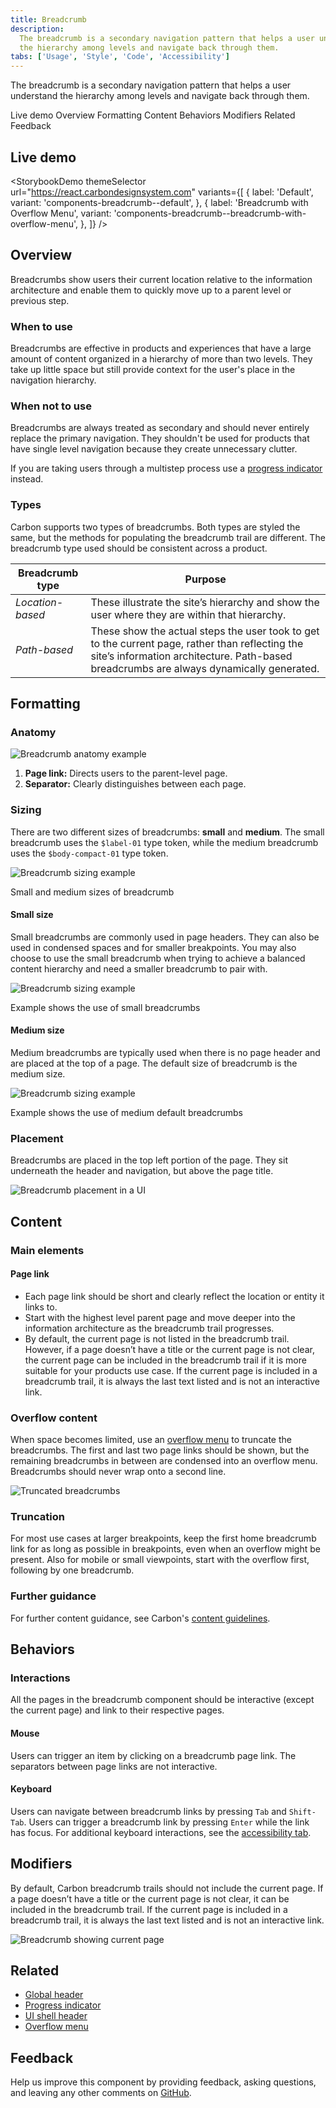 ```yaml
---
title: Breadcrumb
description:
  The breadcrumb is a secondary navigation pattern that helps a user understand
  the hierarchy among levels and navigate back through them.
tabs: ['Usage', 'Style', 'Code', 'Accessibility']
---
```



<PageDescription>

The breadcrumb is a secondary navigation pattern that helps a user understand
the hierarchy among levels and navigate back through them.

</PageDescription>

<AnchorLinks>

<AnchorLink>Live demo</AnchorLink>
<AnchorLink>Overview</AnchorLink>
<AnchorLink>Formatting</AnchorLink>
<AnchorLink>Content</AnchorLink>
<AnchorLink>Behaviors</AnchorLink>
<AnchorLink>Modifiers</AnchorLink>
<AnchorLink>Related</AnchorLink>
<AnchorLink>Feedback</AnchorLink>

</AnchorLinks>

## Live demo

<StorybookDemo
  themeSelector
  url="https://react.carbondesignsystem.com"
  variants={[
    {
      label: 'Default',
      variant: 'components-breadcrumb--default',
    },
    {
      label: 'Breadcrumb with Overflow Menu',
      variant: 'components-breadcrumb--breadcrumb-with-overflow-menu',
    },
  ]}
/>

<A11yStatus layout="cards" components="Breadcrumb" />

## Overview

Breadcrumbs show users their current location relative to the information
architecture and enable them to quickly move up to a parent level or previous
step.

### When to use

Breadcrumbs are effective in products and experiences that have a large amount
of content organized in a hierarchy of more than two levels. They take up little
space but still provide context for the user's place in the navigation
hierarchy.

### When not to use

Breadcrumbs are always treated as secondary and should never entirely replace
the primary navigation. They shouldn't be used for products that have single
level navigation because they create unnecessary clutter.

If you are taking users through a multistep process use a
[progress indicator](/components/progress-indicator/usage/) instead.

### Types

Carbon supports two types of breadcrumbs. Both types are styled the same, but
the methods for populating the breadcrumb trail are different. The breadcrumb
type used should be consistent across a product.

| Breadcrumb type  | Purpose                                                                                                                                                                                    |
| ---------------- | ------------------------------------------------------------------------------------------------------------------------------------------------------------------------------------------ |
| _Location-based_ | These illustrate the site’s hierarchy and show the user where they are within that hierarchy.                                                                                              |
| _Path-based_     | These show the actual steps the user took to get to the current page, rather than reflecting the site’s information architecture. Path-based breadcrumbs are always dynamically generated. |

## Formatting

### Anatomy

<Row>
<Column colLg={8}>

![Breadcrumb anatomy example](images/breadcrumb-anatomy-1.png)

</Column>
</Row>

1. **Page link:** Directs users to the parent-level page.
2. **Separator:** Clearly distinguishes between each page.

### Sizing

There are two different sizes of breadcrumbs: **small** and **medium**. The small 
breadcrumb uses the `$label-01` type token, while the medium breadcrumb uses the 
`$body-compact-01` type token.

<Row>
<Column colLg={8}>

![Breadcrumb sizing example](images/breadcrumb-sizing-1.png)

<Caption>Small and medium sizes of breadcrumb</Caption>

</Column>
</Row>

#### Small size

Small breadcrumbs are commonly used in page headers. They can also be used in condensed spaces and for smaller breakpoints. You may also choose to use the small breadcrumb when trying to achieve a balanced content hierarchy and need a smaller breadcrumb to pair with. 

<Row>
<Column colLg={8}>

![Breadcrumb sizing example](images/breadcrumb-sizing-small-size-1.png)

<Caption>Example shows the use of small breadcrumbs</Caption>

</Column>
</Row>

#### Medium size

Medium breadcrumbs are typically used when there is no page header and are  placed at the top of a page. The default size of breadcrumb is the medium size. 

<Row>
<Column colLg={8}>

![Breadcrumb sizing example](images/breadcrumb-sizing-medium-size-1.png)

<Caption>Example shows the use of medium default breadcrumbs</Caption>

</Column>
</Row>

### Placement

Breadcrumbs are placed in the top left portion of the page. They sit underneath
the header and navigation, but above the page title.

<Row>
<Column colLg={8}>

![Breadcrumb placement in a UI](images/breadcrumb-placement-1.png)

</Column>
</Row>

## Content

### Main elements

#### Page link

- Each page link should be short and clearly reflect the location or entity it
  links to.
- Start with the highest level parent page and move deeper into the information
  architecture as the breadcrumb trail progresses.
- By default, the current page is not listed in the breadcrumb trail. However, if a page doesn’t have a title or the current page is not clear, the current page can be included in the breadcrumb trail if it is more suitable for your products use case. If the current page is included in a breadcrumb trail, it is always the last text listed and is not an interactive link.

### Overflow content

When space becomes limited, use an
[overflow menu](/components/overflow-menu/usage) to truncate the breadcrumbs.
The first and last two page links should be shown, but the remaining breadcrumbs
in between are condensed into an overflow menu. Breadcrumbs should never wrap
onto a second line.

<Row>
<Column colLg={8}>

![Truncated breadcrumbs](images/breadcrumb-truncation.png)

</Column>
</Row>

### Truncation

For most use cases at larger breakpoints, keep the first home breadcrumb link for as long as possible in breakpoints, even when an overflow might be present. Also for mobile or small viewpoints, start with the overflow first, following by one breadcrumb.

### Further guidance

For further content guidance, see Carbon's
[content guidelines](/guidelines/content/overview).

## Behaviors

### Interactions

All the pages in the breadcrumb component should be interactive (except the
current page) and link to their respective pages.

#### Mouse

Users can trigger an item by clicking on a breadcrumb page link. The separators
between page links are not interactive.

#### Keyboard

Users can navigate between breadcrumb links by pressing `Tab` and `Shift-Tab`.
Users can trigger a breadcrumb link by pressing `Enter` while the link has
focus. For additional keyboard interactions, see
the [accessibility tab](https://www.carbondesignsystem.com/components/breadcrumb/accessibility).

## Modifiers

By default, Carbon breadcrumb trails should not include the current page. If a page doesn’t have a title or the current page is not clear, it can be included in the breadcrumb trail. If the current page is included in a breadcrumb trail, it is always the last text listed and is not an interactive link.

<Row>
<Column colLg={8}>

![Breadcrumb showing current page](images/breadcrumb-modifiers-1.png)

</Column>
</Row>

## Related

- [Global header](/patterns/global-header)
- [Progress indicator](/components/progress-indicator/usage/)
- [UI shell header](/components/UI-shell-header/usage)
- [Overflow menu](/components/overflow-menu/usage/)

## Feedback

Help us improve this component by providing feedback, asking questions, and
leaving any other comments on
[GitHub](https://github.com/carbon-design-system/carbon-website/issues/new?assignees=&labels=feedback&template=feedback.md).
